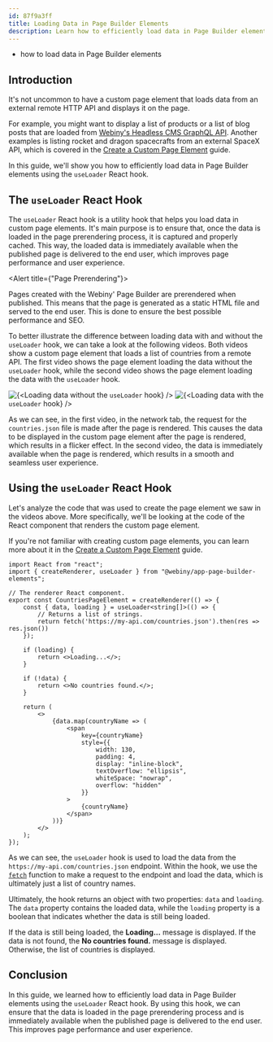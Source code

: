```yaml
---
id: 87f9a3ff
title: Loading Data in Page Builder Elements
description: Learn how to efficiently load data in Page Builder elements using the useLoader React hook.
---
```




<Alert type="success" title="What you'll learn">

  - how to load data in Page Builder elements

</Alert>


## Introduction

It's not uncommon to have a custom page element that loads data from an external remote HTTP API and displays it on the page.  

For example, you might want to display a list of products or a list of blog posts that are loaded from [Webiny's Headless CMS GraphQL API](/docs/headless-cms/basics/graphql-api). Another examples is listing rocket and dragon spacecrafts from an external SpaceX API, which is covered in the [Create a Custom Page Element](/docs/page-builder/extending/create-a-page-element) guide.

In this guide, we'll show you how to efficiently load data in Page Builder elements using the `useLoader` React hook.

## The `useLoader` React Hook

The `useLoader` React hook is a utility hook that helps you load data in custom page elements. It's main purpose is to ensure that, once the data is loaded in the page prerendering process, it is captured and properly cached. This way, the loaded data is immediately available when the published page is delivered to the end user, which improves page performance and user experience.

<Alert title={"Page Prerendering"}>

  Pages created with the Webiny' Page Builder are prerendered when published. This means that the page is generated as a static HTML file and served to the end user. This is done to ensure the best possible performance and SEO.

</Alert>

To better illustrate the difference between loading data with and without the `useLoader` hook, we can take a look at the following videos. Both videos show a custom page element that loads a list of countries from a remote API. The first video shows the page element loading the data without the `useLoader` hook, while the second video shows the page element loading the data with the `useLoader` hook.

<Gallery >
  <Image src={dataLoadedWithoutLoader} alt={<>Loading data without the <code>useLoader</code> hook</>} />
  <Image src={dataLoadedWithLoader} alt={<>Loading data with the <code>useLoader</code> hook</>} />
</Gallery>

As we can see, in the first video, in the network tab, the request for the `countries.json` file is made after the page is rendered. This causes the data to be displayed in the custom page element after the page is rendered, which results in a flicker effect. In the second video, the data is immediately available when the page is rendered, which results in a smooth and seamless user experience. 

## Using the `useLoader` React Hook

Let's analyze the code that was used to create the page element we saw in the videos above. More specifically, we'll be looking at the code of the React component that renders the custom page element. 

<Alert>

  If you're not familiar with creating custom page elements, you can learn more about it in the [Create a Custom Page Element](/docs/page-builder/extending/create-a-page-element) guide.
 
</Alert>

```tsx
import React from "react";
import { createRenderer, useLoader } from "@webiny/app-page-builder-elements";

// The renderer React component.
export const CountriesPageElement = createRenderer(() => {
    const { data, loading } = useLoader<string[]>(() => {
        // Returns a list of strings.
        return fetch('https://my-api.com/countries.json').then(res => res.json())
    });

    if (loading) {
        return <>Loading...</>;
    }

    if (!data) {
        return <>No countries found.</>;
    }

    return (
        <>
            {data.map(countryName => (
                <span
                    key={countryName}
                    style={{
                        width: 130,
                        padding: 4,
                        display: "inline-block",
                        textOverflow: "ellipsis",
                        whiteSpace: "nowrap",
                        overflow: "hidden"
                    }}
                >
                    {countryName}
                </span>
            ))}
        </>
    );
});
```

As we can see, the `useLoader` hook is used to load the data from the `https://my-api.com/countries.json` endpoint. Within the hook, we use the [`fetch`](https://developer.mozilla.org/en-US/docs/Web/API/Fetch_API) function to make a request to the endpoint and load the data, which is ultimately just a list of country names.

Ultimately, the hook returns an object with two properties: `data` and `loading`. The `data` property contains the loaded data, while the `loading` property is a boolean that indicates whether the data is still being loaded.

If the data is still being loaded, the **Loading...** message is displayed. If the data is not found, the **No countries found.** message is displayed. Otherwise, the list of countries is displayed.

## Conclusion

In this guide, we learned how to efficiently load data in Page Builder elements using the `useLoader` React hook. By using this hook, we can ensure that the data is loaded in the page prerendering process and is immediately available when the published page is delivered to the end user. This improves page performance and user experience.

